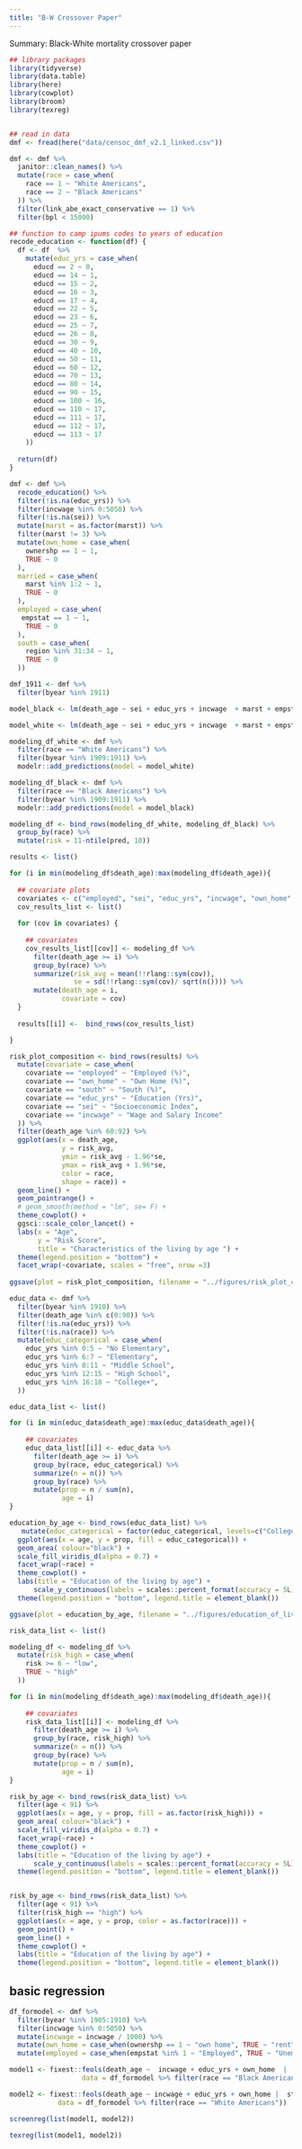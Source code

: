 ```yaml
---
title: "B-W Crossover Paper"
---
```


Summary: Black-White mortality crossover paper 

```r
## library packages 
library(tidyverse)
library(data.table)
library(here)
library(cowplot)
library(broom)
library(texreg)


## read in data 
dmf <- fread(here("data/censoc_dmf_v2.1_linked.csv")) 
```

```r
dmf <- dmf %>% 
  janitor::clean_names() %>% 
  mutate(race = case_when(
    race == 1 ~ "White Americans",
    race == 2 ~ "Black Americans"
  )) %>% 
  filter(link_abe_exact_conservative == 1) %>% 
  filter(bpl < 15000)

## function to camp ipums codes to years of education 
recode_education <- function(df) {
  df <- df  %>%
    mutate(educ_yrs = case_when(
      educd == 2 ~ 0,
      educd == 14 ~ 1,
      educd == 15 ~ 2,
      educd == 16 ~ 3,
      educd == 17 ~ 4,
      educd == 22 ~ 5,
      educd == 23 ~ 6,
      educd == 25 ~ 7,
      educd == 26 ~ 8,
      educd == 30 ~ 9,
      educd == 40 ~ 10,
      educd == 50 ~ 11,
      educd == 60 ~ 12,
      educd == 70 ~ 13,
      educd == 80 ~ 14,
      educd == 90 ~ 15,
      educd == 100 ~ 16,
      educd == 110 ~ 17,
      educd == 111 ~ 17,
      educd == 112 ~ 17,
      educd == 113 ~ 17
    ))
  
  return(df)
}

dmf <- dmf %>% 
  recode_education() %>% 
  filter(!is.na(educ_yrs)) %>% 
  filter(incwage %in% 0:5050) %>% 
  filter(!is.na(sei)) %>% 
  mutate(marst = as.factor(marst)) %>% 
  filter(marst != 3) %>% 
  mutate(own_home = case_when(
    ownershp == 1 ~ 1,
    TRUE ~ 0
  ),
  married = case_when(
    marst %in% 1:2 ~ 1,
    TRUE ~ 0
  ),
  employed = case_when(
   empstat == 1 ~ 1,
    TRUE ~ 0
  ),
  south = case_when(
    region %in% 31:34 ~ 1,
    TRUE ~ 0
  ))
```

```r
dmf_1911 <- dmf %>% 
  filter(byear %in% 1911)

model_black <- lm(death_age ~ sei + educ_yrs + incwage  + marst + empstat , data = dmf_1911 %>% filter(race == "Black Americans"))

model_white <- lm(death_age ~ sei + educ_yrs + incwage  + marst + empstat , data = dmf_1911 %>% filter(race == "White Americans"))

modeling_df_white <- dmf %>% 
  filter(race == "White Americans") %>% 
  filter(byear %in% 1909:1911) %>% 
  modelr::add_predictions(model = model_white)

modeling_df_black <- dmf %>% 
  filter(race == "Black Americans") %>% 
  filter(byear %in% 1909:1911) %>% 
  modelr::add_predictions(model = model_black)

modeling_df <- bind_rows(modeling_df_white, modeling_df_black) %>% 
  group_by(race) %>% 
  mutate(risk = 11-ntile(pred, 10))
```

```r
results <- list()

for (i in min(modeling_df$death_age):max(modeling_df$death_age)){
  
  ## covariate plots 
  covariates <- c("employed", "sei", "educ_yrs", "incwage", "own_home",  "south")
  cov_results_list <- list() 
  
  for (cov in covariates) {
    
    ## covariates  
    cov_results_list[[cov]] <- modeling_df %>% 
      filter(death_age >= i) %>% 
      group_by(race) %>% 
      summarize(risk_avg = mean(!!rlang::sym(cov)),
                se = sd(!!rlang::sym(cov)/ sqrt(n()))) %>% 
      mutate(death_age = i,
             covariate = cov)
  }
    
  results[[i]] <-  bind_rows(cov_results_list) 

}

risk_plot_composition <- bind_rows(results) %>% 
  mutate(covariate = case_when(
    covariate == "employed" ~ "Employed (%)",
    covariate == "own_home" ~ "Own Home (%)",
    covariate == "south" ~ "South (%)",
    covariate == "educ_yrs" ~ "Education (Yrs)",
    covariate == "sei" ~ "Socioeconomic Index",
    covariate == "incwage" ~ "Wage and Salary Income"
  )) %>% 
  filter(death_age %in% 60:92) %>% 
  ggplot(aes(x = death_age,
             y = risk_avg, 
             ymin = risk_avg - 1.96*se,
             ymax = risk_avg + 1.96*se,
             color = race,
             shape = race)) + 
  geom_line() +
  geom_pointrange() + 
  # geom_smooth(method = "lm", se= F) + 
  theme_cowplot() + 
  ggsci::scale_color_lancet() + 
  labs(x = "Age",
       y = "Risk Score",
       title = "Characteristics of the living by age ") + 
  theme(legend.position = "bottom") + 
  facet_wrap(~covariate, scales = "free", nrow =3)
 
ggsave(plot = risk_plot_composition, filename = "../figures/risk_plot_composition.png", height = 10, width = 6)
```

```r
educ_data <- dmf %>% 
  filter(byear %in% 1910) %>% 
  filter(death_age %in% c(0:90)) %>% 
  filter(!is.na(educ_yrs)) %>% 
  filter(!is.na(race)) %>% 
  mutate(educ_categorical = case_when(
    educ_yrs %in% 0:5 ~ "No Elementary",
    educ_yrs %in% 6:7 ~ "Elementary",
    educ_yrs %in% 8:11 ~ "Middle School",
    educ_yrs %in% 12:15 ~ "High School",
    educ_yrs %in% 16:18 ~ "College+",
  )) 

educ_data_list <- list() 

for (i in min(educ_data$death_age):max(educ_data$death_age)){
  
    ## covariates  
    educ_data_list[[i]] <- educ_data %>% 
      filter(death_age >= i) %>% 
      group_by(race, educ_categorical) %>% 
      summarize(n = n()) %>% 
      group_by(race) %>% 
      mutate(prop = n / sum(n),
             age = i)
}

education_by_age <- bind_rows(educ_data_list) %>% 
   mutate(educ_categorical = factor(educ_categorical, levels=c("College+", "High School", "Middle School", "Elementary", "No Elementary"))) %>% 
  ggplot(aes(x = age, y = prop, fill = educ_categorical)) + 
  geom_area( colour="black") + 
  scale_fill_viridis_d(alpha = 0.7) + 
  facet_wrap(~race) + 
  theme_cowplot() + 
  labs(title = "Education of the living by age") + 
      scale_y_continuous(labels = scales::percent_format(accuracy = 5L)) + 
  theme(legend.position = "bottom", legend.title = element_blank()) 

ggsave(plot = education_by_age, filename = "../figures/education_of_living.png", height = 6, width = 9)

```


```r
risk_data_list <- list() 

modeling_df <- modeling_df %>% 
  mutate(risk_high = case_when(
    risk >= 6 ~ "low",
    TRUE ~ "high"
  ))

for (i in min(modeling_df$death_age):max(modeling_df$death_age)){
  
    ## covariates  
    risk_data_list[[i]] <- modeling_df %>% 
      filter(death_age >= i) %>% 
      group_by(race, risk_high) %>% 
      summarize(n = n()) %>% 
      group_by(race) %>% 
      mutate(prop = n / sum(n),
             age = i) 
}

risk_by_age <- bind_rows(risk_data_list) %>% 
  filter(age < 91) %>% 
  ggplot(aes(x = age, y = prop, fill = as.factor(risk_high))) + 
  geom_area( colour="black") + 
  scale_fill_viridis_d(alpha = 0.7) + 
  facet_wrap(~race) + 
  theme_cowplot() + 
  labs(title = "Education of the living by age") + 
      scale_y_continuous(labels = scales::percent_format(accuracy = 5L)) + 
  theme(legend.position = "bottom", legend.title = element_blank()) 


risk_by_age <- bind_rows(risk_data_list) %>% 
  filter(age < 91) %>% 
  filter(risk_high == "high") %>% 
  ggplot(aes(x = age, y = prop, color = as.factor(race))) + 
  geom_point() + 
  geom_line() + 
  theme_cowplot() + 
  labs(title = "Education of the living by age") + 
  theme(legend.position = "bottom", legend.title = element_blank()) 

```

## basic regression 

```r
df_formodel <- dmf %>%
  filter(byear %in% 1905:1910) %>% 
  filter(incwage %in% 0:5050) %>% 
  mutate(incwage = incwage / 1000) %>% 
  mutate(own_home = case_when(ownershp == 1 ~ "own home", TRUE ~ "rent")) %>% 
  mutate(employed = case_when(empstat %in% 1 ~ "Employed", TRUE ~ "Unemployed"))

model1 <- fixest::feols(death_age ~  incwage + educ_yrs + own_home  |  statefip + byear ,
                  data = df_formodel %>% filter(race == "Black Americans"))

model2 <- fixest::feols(death_age ~ incwage + educ_yrs + own_home |  statefip + byear,
            data = df_formodel %>% filter(race == "White Americans"))

screenreg(list(model1, model2))

texreg(list(model1, model2))

```







